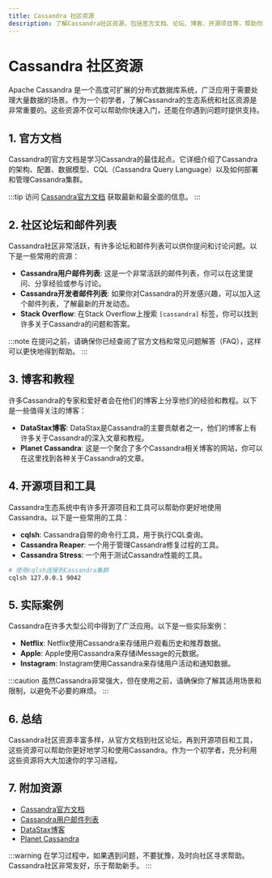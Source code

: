 ```yaml
---
title: Cassandra 社区资源
description: 了解Cassandra社区资源，包括官方文档、论坛、博客、开源项目等，帮助你更好地学习和使用Cassandra。
---
```


# Cassandra 社区资源

Apache Cassandra 是一个高度可扩展的分布式数据库系统，广泛应用于需要处理大量数据的场景。作为一个初学者，了解Cassandra的生态系统和社区资源是非常重要的。这些资源不仅可以帮助你快速入门，还能在你遇到问题时提供支持。

## 1. 官方文档

Cassandra的官方文档是学习Cassandra的最佳起点。它详细介绍了Cassandra的架构、配置、数据模型、CQL（Cassandra Query Language）以及如何部署和管理Cassandra集群。

:::tip
访问 [Cassandra官方文档](https://cassandra.apache.org/doc/) 获取最新和最全面的信息。
:::

## 2. 社区论坛和邮件列表

Cassandra社区非常活跃，有许多论坛和邮件列表可以供你提问和讨论问题。以下是一些常用的资源：

- **Cassandra用户邮件列表**: 这是一个非常活跃的邮件列表，你可以在这里提问、分享经验或参与讨论。
- **Cassandra开发者邮件列表**: 如果你对Cassandra的开发感兴趣，可以加入这个邮件列表，了解最新的开发动态。
- **Stack Overflow**: 在Stack Overflow上搜索 `[cassandra]` 标签，你可以找到许多关于Cassandra的问题和答案。

:::note
在提问之前，请确保你已经查阅了官方文档和常见问题解答（FAQ），这样可以更快地得到帮助。
:::

## 3. 博客和教程

许多Cassandra的专家和爱好者会在他们的博客上分享他们的经验和教程。以下是一些值得关注的博客：

- **DataStax博客**: DataStax是Cassandra的主要贡献者之一，他们的博客上有许多关于Cassandra的深入文章和教程。
- **Planet Cassandra**: 这是一个聚合了多个Cassandra相关博客的网站，你可以在这里找到各种关于Cassandra的文章。

## 4. 开源项目和工具

Cassandra生态系统中有许多开源项目和工具可以帮助你更好地使用Cassandra。以下是一些常用的工具：

- **cqlsh**: Cassandra自带的命令行工具，用于执行CQL查询。
- **Cassandra Reaper**: 一个用于管理Cassandra修复过程的工具。
- **Cassandra Stress**: 一个用于测试Cassandra性能的工具。

```bash
# 使用cqlsh连接到Cassandra集群
cqlsh 127.0.0.1 9042
```

## 5. 实际案例

Cassandra在许多大型公司中得到了广泛应用。以下是一些实际案例：

- **Netflix**: Netflix使用Cassandra来存储用户观看历史和推荐数据。
- **Apple**: Apple使用Cassandra来存储iMessage的元数据。
- **Instagram**: Instagram使用Cassandra来存储用户活动和通知数据。

:::caution
虽然Cassandra非常强大，但在使用之前，请确保你了解其适用场景和限制，以避免不必要的麻烦。
:::

## 6. 总结

Cassandra社区资源丰富多样，从官方文档到社区论坛，再到开源项目和工具，这些资源可以帮助你更好地学习和使用Cassandra。作为一个初学者，充分利用这些资源将大大加速你的学习进程。

## 7. 附加资源

- [Cassandra官方文档](https://cassandra.apache.org/doc/)
- [Cassandra用户邮件列表](https://lists.apache.org/list.html?user@cassandra.apache.org)
- [DataStax博客](https://www.datastax.com/blog)
- [Planet Cassandra](https://www.planetcassandra.org/)

:::warning
在学习过程中，如果遇到问题，不要犹豫，及时向社区寻求帮助。Cassandra社区非常友好，乐于帮助新手。
:::
